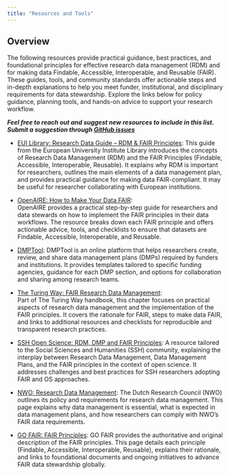 ```yaml
---
title: "Resources and Tools"
---
```

## Overview

The following resources provide practical guidance, best practices, and foundational principles for effective research data management (RDM) and for making data Findable, Accessible, Interoperable, and Reusable (FAIR). These guides, tools, and community standards offer actionable steps and in-depth explanations to help you meet funder, institutional, and disciplinary requirements for data stewardship. Explore the links below for policy guidance, planning tools, and hands-on advice to support your research workflow. 

***Feel free to reach out and suggest new resources to include in this list. Submit a suggestion through [GitHub issues](https://github.com/ESIPFed/esipDMP/issues/new/choose){target="_blank"}***


- [EUI Library: Research Data Guide – RDM & FAIR Principles](https://eui-library.github.io/research-data-guide/){target="_blank"}:
This guide from the European University Institute Library introduces the concepts of Research Data Management (RDM) and the FAIR Principles (Findable, Accessible, Interoperable, Reusable). It explains why RDM is important for researchers, outlines the main elements of a data management plan, and provides practical guidance for making data FAIR-compliant. It may be useful for researcher collaborating with European institutions.



- [OpenAIRE: How to Make Your Data FAIR](https://www.openaire.eu/how-to-make-your-data-fair){target="_blank"}:  
OpenAIRE provides a practical step-by-step guide for researchers and data stewards on how to implement the FAIR principles in their data workflows. The resource breaks down each FAIR principle and offers actionable advice, tools, and checklists to ensure that datasets are Findable, Accessible, Interoperable, and Reusable.

- [DMPTool](https://dmptool.org/){target="_blank"}: 
DMPTool is an online platform that helps researchers create, review, and share data management plans (DMPs) required by funders and institutions. It provides templates tailored to specific funding agencies, guidance for each DMP section, and options for collaboration and sharing among research teams.


- [The Turing Way: FAIR Research Data Management](https://book.the-turing-way.org/reproducible-research/rdm/rdm-fair.html){target="_blank"}:  
Part of The Turing Way handbook, this chapter focuses on practical aspects of research data management and the implementation of the FAIR principles. It covers the rationale for FAIR, steps to make data FAIR, and links to additional resources and checklists for reproducible and transparent research practices.



- [SSH Open Science: RDM, DMP and FAIR Principles](https://ssh-tot-fair-by-design.github.io/OS-RDM-SSH/latest/1.%20Planning/Doing%20research%20in%20the%20SSH%20OS%20landscape/1.8%20RDM,%20DMP%20and%20FAIR%20Principles/){target="_blank"}:
A resource tailored to the Social Sciences and Humanities (SSH) community, explaining the interplay between Research Data Management, Data Management Plans, and the FAIR principles in the context of open science. It addresses challenges and best practices for SSH researchers adopting FAIR and OS approaches.



- [NWO: Research Data Management](https://www.nwo.nl/en/research-data-management){target="_blank"}:
The Dutch Research Council (NWO) outlines its policy and requirements for research data management. This page explains why data management is essential, what is expected in data management plans, and how researchers can comply with NWO’s FAIR data requirements.

- [GO FAIR: FAIR Principles](https://www.go-fair.org/fair-principles/){target="_blank"}:
GO FAIR provides the authoritative and original description of the FAIR principles. This page details each principle (Findable, Accessible, Interoperable, Reusable), explains their rationale, and links to foundational documents and ongoing initiatives to advance FAIR data stewardship globally.


